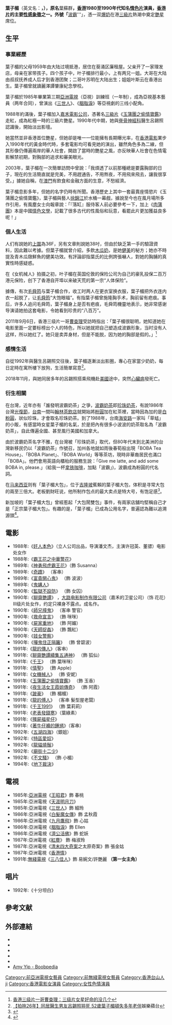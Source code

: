 {{Multiple issues|
{{Copy edit|time=2022-05-28T02:24:50+00:00}}
{{Tone|time=2022-05-28T02:24:50+00:00}}
{{BLPsources|time=2022-05-28T02:24:50+00:00}}
{{Overlinked|time=2022-05-28T02:24:50+00:00}}
{{Citation style|time=2022-05-28T02:24:50+00:00}}
}}
{{藝人
| 名字 = 葉子楣
| 圖像 = 
| 圖片尺寸 = 
| 圖片簡介 = 
| 本名 = 葉蘇群
| 英文名 = Amy Yip
| 綽號 = [[波霸|波霸]]
| 出生地點 = {{BHKG}}
| 出生日期 = {{birth date and age|1966|7|10}}
| 類型 = 女演員
| 籍貫 = [[廣東省|廣東省]][[台山市|台山市]]
| 民族 = 
| 語言 = [[粵語|粵語]]、[[英語|英語]]、[[普通話|普通話]]
| 母校 = [[麗澤譚肇康紀念學校|麗澤譚肇康紀念學校]]
| 配偶 = 
| 音樂類型 = 
| 職業 = [[演員|演員]]
| 出道地點 = {{BHKG}}
| 出道日期 = 1985年
| 出道作品 = 《[[王昭君|王昭君]]》
| 代表作品 = 1990年《[[聊斋艳谭|聊斋艳谭]]》、《[[龍的傳人|龍的傳人]]》<br>1991年《[[情聖|情聖]]》、《[[玉蒲团之偷情宝鉴|玉蒲团之偷情宝鉴]]》<br>1994年《[[地下裁决|地下裁决]]》
| 活躍年代 = 1985年 - 1997年
| 網站 = 
| imdb = 0001867
}}
'''葉子楣'''（英文名：{{lang|en|'''Amy Yip}}'''，{{bd|1966年|7月10日|||葉子楣}}），原名'''葉蘇群'''，[[香港|香港]]1980至1990年代知名[[情色片|情色片]]演員，[[香港片|香港片]]的主要[[性感象徵|性感象徵]]之一。外號「'''[[波霸|波霸]]'''」，憑一双[[爆奶|爆奶]]在港[[三級片|三級片]]熱潮中奠定[[艷星|艷星]]席位。

== 生平 ==
=== 事業經歷 ===
葉子楣的父母1959年由大陆过境抵港，居住在葵涌区廉租屋。父亲开了一家理发店，母亲在家带孩子。四个孩子中，叶子楣排行最小，上有两兄一姐。大哥在大陆由叔叔抚养成人后才到香港团聚；二哥叶苏明在大陆出生；姐姐叶斯云在香港出生。葉子楣曾就讀麗澤譚肇康紀念學校。

葉子楣於1985年畢業第三期[[亞洲電視|亞洲電視]]（亞視）訓練班（一年制），成為亞視基本藝員（两年合同），曾演出《[[三世人|三世人]]》、《[[胭脂淚|胭脂淚]]》等亞視劇的三线小配角。

1988年約滿後，葉子楣加入[[嘉禾電影公司|嘉禾電影公司]]，憑著名[[三級片|三級片]]《[[玉蒲團之偷情寶鑑|玉蒲團之偷情寶鑑]]》走紅，成為紅極一時的三級片艷星。1990年代中期，她與[[脊骨神經醫學|脊骨神經科]]醫生呂錫照認識後，開始淡出影壇。

她當然並非香港首位艷星，但她卻是唯一一位能擁有長期曝光率，在[[香港電影|香港電影]]業步入1990年代的黃金時代時，多套電影均可看見她的演出，雖然角色多為二線，但其形像仍傳遍兩岸的華人社會，開啟了當時的艷星之風，亦反映華人社會在色情電影解禁初期，對胸部的追求和審美眼光。

2003年，葉子楣在一次簡單訪問中曾說：「我煩透了以前那種總是要露胸部的日子，現在的生活簡直就是完美，不用趕通告，不用熬夜，不用飛來飛去，讓我很享受。」據她自稱，在[[澳門|澳門]]有飲食和金融方面的生意，不愁經濟。

葉子楣息影多年，但她的名字仍時有所聞。香港歷史上其中一套最賣座情慾片《玉蒲團之偷情寶鑑》，葉子楣與藝人[[徐錦江|徐錦江]]於水桶一幕戲，據說至今也在風月場所多作引用，有風塵女士向報章說：「『落缸』服侍客人前必要參考一下，加上《[[肉蒲團|肉蒲團]]》本是中國[[情色文學|情色文學]]，記載了很多古代的性風俗和玩意，看罷此片更加獲益良多呢！」

=== 個人生活 ===
人们有說她的[[上胸圍|上圍]]為36F，另有文章則說她38吋，但由於缺乏第一手的驗證資料，因此難以考據。但葉子楣就曾介紹，多飲[[木瓜奶|木瓜奶]]，是她[[健美|健美]]的秘方；她亦不時提及青木瓜燉鮮魚的健美功效。有評論卻指葉氏的比例誇張嚇人，對她的胸脯的真實性時感疑惑。

在《女机械人》拍摄之初，叶子楣在英国伦敦的保险公司为自己的豪乳投保二百万港元保险，创下了香港自开埠以来破天荒的第一宗“人体保险”。

據傳，有次[[毛舜筠|毛舜筠]]与葉子楣合作，收工时两人在更衣室换衣服，葉子楣把外衣连内衣一起脱了，让[[毛舜筠|毛舜筠]]“大饱眼福”。有指葉子楣曾施隆胸手术，胸前留有疤痕。事后，许多人追问毛舜筠，葉子楣身上是否有疤痕，毛舜筠機靈地表示，她非常感谢导演请她拍这套电影，令她看到珍贵的“八百万”。

2011年9月6日，香港三级片一哥[[曹查理|曹查理]]受訪時指出：「葉子楣很聪明，她知道她在电影里面一定要标榜出个人的特色，所以她就把自己塑造成波霸形象，当时没有人这样，所以她红了。她只是卖弄身材，但是不能脱，因为她的胸部是假的。」<ref>[http://ent.ifeng.com/idolnews/hk/detail_2011_09/06/8977209_0.shtml 香港三级片一哥曹查理：三级片女星好命的没几个]</ref>

=== 感情生活 ===
自從1992年與醫生呂錫照交往後，葉子楣逐漸淡出影圈，專心在家當少奶奶，每日定時在寓所樓下放狗，生活簡單寫意<ref name="呂錫照">[https://hk.entertainment.appledaily.com/enews/realtime/article/20190131/59175915 【拍拖26年】同居醫生男友呂錫照猝死 52歲葉子楣頓失多年老伴]娛樂蘋台</ref>。

2018年11月，與她同居多年的呂錫照搭乘飛機赴[[美國|美國]]途中，突然[[心臟病|心臟病]]發死亡{{r|呂錫照}}。

=== 衍生相關 ===
在台灣，近年亦有「誰發明波霸奶茶」之爭，[[波霸奶茶|波霸奶茶]]即[[珍珠奶茶|珍珠奶茶]]，有說1986年台灣[[光復節|光復節]]，[[台南市|台南]]一間叫[[翰林茶飲店|翰林茶飲店]]就開始將[[粉圓|粉圓]]加在紅茶裡，當時因為加的是[[白粉圓|白粉圓]]，狀似珍珠，才會取名珍珠奶茶。到了1988年，台南[[海安路_(台灣)|海安路]]一家叫「草蜢」的小販，有感當時女星葉子楣的名氣，於是把內有很多小波波的奶茶取名為「波霸奶茶」，自此傳遍全國、甚至風行美國和加拿大。

由於波霸奶茶名字不雅，在台灣被「珍珠奶茶」取代，但80年代末到北美洲的台灣新移民仍以「波霸奶茶」作號召，加州各地就如雨後春筍般出現「BOBA Tea House」、「BOBA Planet」、「BOBA World」等等茶坊，現時非華裔居民也滿口「BOBA」。他們會用英語向櫃枱的服務生說：「Give me latte, and add some BOBA in, please.」（給我一杯[[拿铁咖啡|拿铁咖啡]]，加點「波霸」)，波霸成為粉圓的代名詞。

在[[马来西亚|马来西亚]]则有「葉子楣大包」，位于[[吉隆坡|吉隆坡]]蕉賴的葉子楣大包，体积是寻常大包的兩至三倍大。老板劉財旺说，他所制作包点的最大卖点是特大号，有饱足感<ref>{{cite news|url=http://www.sinchew.com.my/node/1275422|title=葉子楣大包新柔鬧雙包. 隆市包王：我才是始祖|date=2012年6月13日|newspaper=''[[星洲日報|星洲日報]]''}}</ref>。

新加坡的「葉子楣大包」曾經惹起「大包鬧雙包」事件，有兩家店舖均堅稱自己才是「正宗葉子楣大包」。有趣的是，「葉子楣」已成為公用名字，普遍認為難以追溯源頭<ref>{{cite news|url=https://www.am730.com.hk/column/%E6%97%85%E9%81%8A.%E9%A3%B2%E9%A3%9F/%E8%91%89%E5%AD%90%E6%A5%A3%E5%A4%A7%E5%8C%85-35420|title=葉子楣大包|date=2013年7月12日|newspaper=''[[AM730|AM730]]''}}</ref>。

== 電影 ==
*1988年:《[[奸人本色|奸人本色]]》（立人公司出品，导演潘文杰，主演许冠英、董骠）电影处女作
*1988年:《[[霸王花之中華警花|霸王花之中華警花]]》
*1989年:《[[神勇飛虎霸王花|神勇飛虎霸王花]]》（飾 Susanna）
*1989年:《[[奇蹟（電影）|奇蹟]]》 （客串）
*1989年:《[[富貴開心鬼|富貴開心鬼]]》 （飾 波波）
*1989年:《[[鬼媾人|鬼媾人]]》
*1990年:《[[監獄不設防|監獄不設防]]》 （飾 女囚）
*1990年:《[[聊齋艷譚|聊齋艷譚]]》 ，[[大路电影制作有限公司|大路电影制作有限公司]]（嘉禾的卫星公司）（饰 花花）III级片处女作，约定只裸身不露点。成名作。
*1990年:《[[師兄撞鬼|師兄撞鬼]]》 （客串 警官）
*1990年:《[[救命宣言|救命宣言]]》 （飾 咪咪）
*1990年:《[[屍家重地|屍家重地]]》 （飾 阿媚）
*1990年:《[[天師捉姦|天師捉姦]]》 （飾 飄紅）
*1990年:《[[妓女警察|妓女警察]]》
*1990年:《[[嘩鬼住正隔籬|嘩鬼住正隔籬]]》 （飾 曾碧波）
*1991年:《[[龍的傳人|龍的傳人]]》（客串）
*1991年:《[[聊齋艷譚續集五通神|聊齋艷譚續集五通神]]》 （飾 狐仙）
*1991年:《[[千王|千王]]》 （飾 葉咪咪）
*1991年:《[[情聖|情聖]]》 （飾 Apple）
*1991年:《[[女機械人|女機械人]]》 （飾 安妮）
*1991年:《[[玉蒲團之偷情寶鑑|玉蒲團之偷情寶鑑]]》 （飾 玉香）
*1991年:《[[夜生活女王霞姐傳奇|夜生活女王霞姐傳奇]]》 （飾 阿霞）
*1991年:《[[跛豪|跛豪]]》 （飾 楣楣）
*1991年:《[[龍的傅人|龍的傅人]]》 （客串 髮型屋老闆）
*1991年:《[[千王1991|千王1991]]》 （飾 葉莉莉）
*1991年:《[[老表發錢寒|老表發錢寒]]》（葉綠素）
*1991年:《[[殭屍福星仔|殭屍福星仔]]》
*1991年:《[[著牛仔褲的鍾馗|著牛仔褲的鍾馗]]》（客串）
*1992年:《[[五湖四海|五湖四海]]》（銀姐）
*1992年:《[[特區愛奴|特區愛奴]]》
*1992年:《[[龍貓燒鬚|龍貓燒鬚]]》
*1992年:《[[廟街十二少|廟街十二少]]》
*1992年:《[[不文騷|不文騷]]》 （飾 小楣）
*1994年:《[[地下裁決|地下裁決]]》

== 電視 ==
*1985年:[[亞洲電視|亞洲電視]]《[[王昭君|王昭君]]》飾 春桃
*1985年:亞洲電視《[[天涯明月刀　(電視劇)|天涯明月刀]]》
*1985年:亞洲電視《[[三世人|三世人]]》飾 細玲
*1986年:亞洲電視《[[白髮魔女傳　(電視劇)|白髮魔女傳]]》飾 孟秋霞
*1986年:亞洲電視《[[九月鷹飛　(電視劇)|九月鷹飛]]》飾 心姑
*1986年:亞洲電視《[[胭脂淚　(電視劇)|胭脂淚]]》飾 Ellen
*1986年:亞洲電視《[[濟公活佛　(電視劇)|濟公活佛]]》飾 蛇妖
*1987年:亞洲電視《[[紅塵|紅塵]]》 飾 梅淑玲
*1987年:亞洲電視《[[清末四大奇案　(電視劇)|清末四大奇案]]之太原奇案》飾 張金姑
*1987年:亞洲電視《[[香港情|香港情]]》
*1991年:[[無綫電視|無綫電視]]《[[三八佳人|三八佳人]]》飾 易婉文/許艷麗 '''（第一女主角）'''

== 唱片 ==
*1992年:《十分坦白》

== 參考文献 ==
{{reflist}}

== 外部連結 ==
* {{Facebook|葉子楣-Amy-Yip-116748968391997}}
* {{IMDb name|id=0001867|name=Amy Yip}}
* {{hkmdb name|7866}}
* {{Mtime people|1025192}}
* {{douban people}}
* [http://www.boobpedia.com/boobs/Amy_Yip Amy Yip - Boobpedia]

{{DEFAULTSORT:yip}}
{{Authority control}}
[[Category:前亞洲電視女藝員|Category:前亞洲電視女藝員]]
[[Category:前無綫電視女藝員|Category:前無綫電視女藝員]]
[[Category:香港台山人|Category:香港台山人]]
[[Category:葉姓|ji]]
[[Category:香港電影女演員|Category:香港電影女演員]]
[[Category:女性色情演員|Category:女性色情演員]]